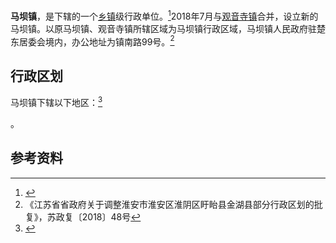 {{中国乡级行政区|32/08/30/101/000}}

'''马坝镇'''，是{{PRC admin/fullname|32/08/30/101/000|3}}下辖的一个[[乡镇|乡镇]]级行政单位。<ref>{{PRC admin/ref sgc|{{PRC admin/parent|32/08/30/101/000}}}}</ref>2018年7月与[[观音寺镇|观音寺镇]]合并，设立新的马坝镇。以原马坝镇、观音寺镇所辖区域为马坝镇行政区域，马坝镇人民政府驻楚东居委会境内，办公地址为镇南路99号。<ref>《江苏省省政府关于调整淮安市淮安区淮阴区盱眙县金湖县部分行政区划的批复》，苏政复〔2018〕48号</ref>

== 行政区划 ==

马坝镇下辖以下地区：<ref>{{PRC admin/ref sgc|32/08/30/101/000}}</ref>

{{PRC admin/children|32/08/30/101/000}}。

== 参考资料 ==

{{reflist}}

{{行政区划小作品}}
{{PRC admin/navcat|32/08/30/101/000}}